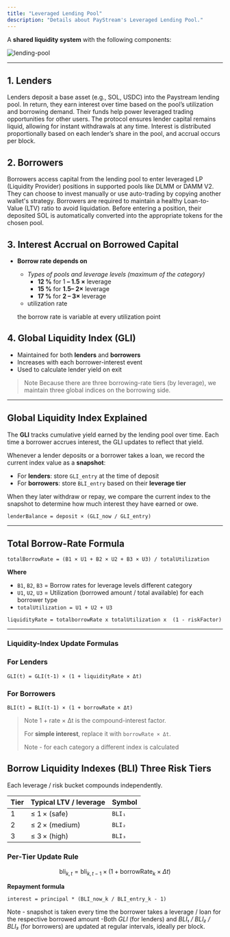 ```yaml
---
title: "Leveraged Lending Pool"
description: "Details about PayStream's Leveraged Lending Pool."
---
```


A **shared liquidity system** with the following components:

![lending-pool](./images/lending-pool.png)

---

## 1. Lenders

Lenders deposit a base asset (e.g., SOL, USDC) into the Paystream lending pool. In return, they earn interest over time based on the pool’s utilization and borrowing demand. Their funds help power leveraged trading opportunities for other users. The protocol ensures lender capital remains liquid, allowing for instant withdrawals at any time. Interest is distributed proportionally based on each lender’s share in the pool, and accrual occurs per block.

## 2. Borrowers

Borrowers access capital from the lending pool to enter leveraged LP (Liquidity Provider) positions in supported pools like DLMM or DAMM V2. They can choose to invest manually or use auto-trading by copying another wallet's strategy. Borrowers are required to maintain a healthy Loan-to-Value (LTV) ratio to avoid liquidation. Before entering a position, their deposited SOL is automatically converted into the appropriate tokens for the chosen pool.

## 3. Interest Accrual on Borrowed Capital

- **Borrow rate depends on**
    - *Types of pools and leverage levels (maximum of the category)*
        - **12 %** for 1 **– 1.5 ×** leverage
        - **15 %** for **1.5– 2×** leverage
        - **17 %** for **2 – 3×** leverage
    - utilization rate
    
    the borrow rate is variable at every utilization point 
    
## 4. Global Liquidity Index (GLI)

- Maintained for both **lenders** and **borrowers**
- Increases with each borrower-interest event
- Used to calculate lender yield on exit

> Note  Because there are three borrowing-rate tiers (by leverage), we maintain three global indices on the borrowing side.
> 

---

## Global Liquidity Index Explained

The **GLI** tracks cumulative yield earned by the lending pool over time. Each time a borrower accrues interest, the GLI updates to reflect that yield.

Whenever a lender deposits or a borrower takes a loan, we record the current index value as a **snapshot**:

- For **lenders**: store `GLI_entry` at the time of deposit
- For **borrowers**: store `BLI_entry` based on their **leverage tier**

When they later withdraw or repay, we compare the current index to the snapshot to determine how much interest they have earned or owe.

```
lenderBalance = deposit × (GLI_now / GLI_entry)
```

---

## Total Borrow-Rate Formula

```
totalBorrowRate = (B1 × U1 + B2 × U2 + B3 × U3) / totalUtilization
```

**Where**

- `B1`, `B2`, `B3` = Borrow rates for leverage levels different category
- `U1`, `U2`, `U3` = Utilization (borrowed amount / total available) for each borrower type
- `totalUtilization = U1 + U2 + U3`

```
liquidityRate = totalborrowRate x totalUtilization x  (1 - riskFactor)
```

---

### Liquidity-Index Update Formulas

### For Lenders

```
GLI(t) = GLI(t-1) × (1 + liquidityRate × Δt)
```

### For Borrowers

```
BLI(t) = BLI(t-1) × (1 + borrowRate × Δt)
```

> Note  1 + rate × Δt is the compound-interest factor.
> 
> For **simple interest**, replace it with `borrowRate × Δt`.
> 
> Note - for each category a different index is calculated
> 

## Borrow Liquidity Indexes (BLI)  Three Risk Tiers

Each leverage / risk bucket compounds independently.

| Tier | Typical LTV / leverage | Symbol |
| --- | --- | --- |
| 1 | ≤ 1 × (safe) | `BLI₁` |
| 2 | ≤ 2 × (medium) | `BLI₂` |
| 3 | ≤ 3 × (high) | `BLI₃` |

### Per‑Tier Update Rule

$$
\text{bli}_{k,t} = \text{bli}_{k,t-1} \times \left(1 + \text{borrowRate}_k \times \Delta t \right)
$$

**Repayment formula**

```
interest = principal * (BLI_now_k / BLI_entry_k - 1)
```

Note - snapshot is taken every time the borrower takes a leverage / loan for the respective borrowed amount 
-Both *GLI* (for lenders) and *BLI₁ / BLI₂ / BLI₃* (for borrowers) are updated at regular intervals, ideally per block. 